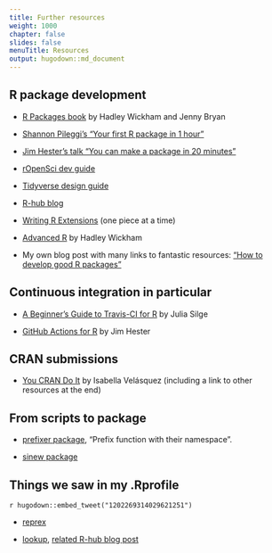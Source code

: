 ```yaml
---
title: Further resources
weight: 1000
chapter: false
slides: false
menuTitle: Resources
output: hugodown::md_document
---
```


## R package development

* [R Packages book](https://r-pkgs.org) by Hadley Wickham and Jenny Bryan

* [Shannon Pileggi's "Your first R package in 1 hour"](https://www.pipinghotdata.com/posts/2020-10-25-your-first-r-package-in-1-hour/)

* [Jim Hester's talk "You can make a package in 20 minutes"](https://www.jimhester.com/talk/2018-rsc-r-pkgs/)

* [rOpenSci dev guide](https://devguide.ropensci.org)

* [Tidyverse design guide](https://design.tidyverse.org/)

* [R-hub blog](https://blog.r-hub.io)

* [Writing R Extensions](https://cran.r-project.org/doc/manuals/R-exts.html) (one piece at a time)

* [Advanced R](https://adv-r.hadley.nz/) by Hadley Wickham

* My own blog post with many links to fantastic resources: ["How to develop good R packages"](http://www.masalmon.eu/2017/12/11/goodrpackages/)

## Continuous integration in particular

* [A Beginner's Guide to Travis-CI for R](https://juliasilge.com/blog/beginners-guide-to-travis/) by Julia Silge

* [GitHub Actions for R](https://www.jimhester.com/talk/2020-rsc-github-actions/) by Jim Hester

## CRAN submissions

* [You CRAN Do It](https://ivelasq.rbind.io/blog/you-cran-do-it/) by Isabella Velásquez (including a link to other resources at the end)

## From scripts to package

* [prefixer package](https://github.com/dreamRs/prefixer), "Prefix function with their namespace".

* [sinew package](https://yonicd.github.io/sinew/articles/motivation.html)

## Things we saw in my .Rprofile

`r hugodown::embed_tweet("1202269314029621251")`

* [reprex](https://reprex.tidyverse.org/)

* [lookup](https://github.com/jimhester/lookup#readme), [related R-hub blog post](https://blog.r-hub.io/2019/05/14/read-the-source/)
